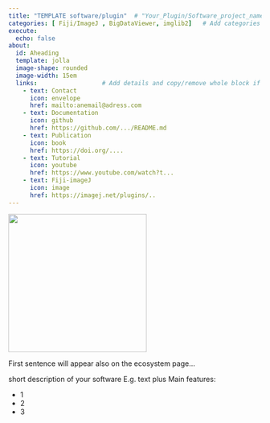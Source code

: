 ```yaml
---
title: "TEMPLATE software/plugin"  # "Your_Plugin/Software_project_name"  
categories: [ Fiji/ImageJ , BigDataViewer, imglib2]   # Add categories for your project"  
execute:
  echo: false
about: 
  id: Aheading
  template: jolla
  image-shape: rounded
  image-width: 15em
  links:                  # Add details and copy/remove whole block if you need to change number of links.
    - text: Contact
      icon: envelope
      href: mailto:anemail@adress.com
    - text: Documentation
      icon: github
      href: https://github.com/.../README.md
    - text: Publication
      icon: book
      href: https://doi.org/....
    - text: Tutorial
      icon: youtube
      href: https://www.youtube.com/watch?t...
    - text: Fiji-imageJ
      icon: image
      href: https://imagej.net/plugins/..
---
```


::: {.alignleft}
![](Template.png){width=275}
 
First sentence will appear also on the ecosystem page... 

short description of your software 
E.g. text plus Main features:

- 1 
- 2
- 3



:::
